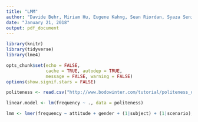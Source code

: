 ```yaml
---
title: "LMM"
author: "Davide Behr, Miriam Hu, Eugene Kahng, Sean Riordan, Syaza Senin, Jessica Toney"
date: "January 21, 2018"
output: pdf_document
---
```


```r
library(knitr)
library(tidyverse)
library(lme4)

opts_chunk$set(echo = FALSE,
               cache = TRUE, autodep = TRUE,
               message = FALSE, warning = FALSE)
options(show.signif.stars = FALSE)
```

```r
politeness <- read.csv("http://www.bodowinter.com/tutorial/politeness_data.csv")
```

```r
linear.model <- lm(frequency ~ ., data = politeness)
```

```r
lmm <- lmer(frequency ~ attitude + gender + (1|subject) + (1|scenario), REML = FALSE, data = politeness)
```